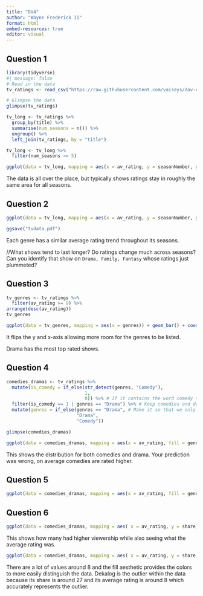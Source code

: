 ```yaml
---
title: "DV4"
author: "Wayne Frederick II"
format: html
embed-resources: true
editor: visual
---
```


## Question 1

```r
library(tidyverse)
#| message: false
# Read in the data 
tv_ratings <- read_csv("https://raw.githubusercontent.com/vaiseys/dav-course/main/Data/tv_ratings.csv")

# Glimpse the data 
glimpse(tv_ratings)

```

```r
tv_long <- tv_ratings %>% 
  group_by(title) %>% 
  summarise(num_seasons = n()) %>% 
  ungroup() %>% 
  left_join(tv_ratings, by = "title") 

tv_long <- tv_long %>% 
  filter(num_seasons >= 5)
```

```r
ggplot(data = tv_long, mapping = aes(x = av_rating, y = seasonNumber, group = titleId)) + geom_line()
```

The data is all over the place, but typically shows ratings stay in roughly the same area for all seasons.

## Question 2

```r
ggplot(data = tv_long, mapping = aes(x = av_rating, y = seasonNumber, group = titleId)) + geom_line() +facet_wrap(~ genres )

ggsave("tvdata.pdf")
```

Each genre has a similar average rating trend throughout its seasons.

//What shows tend to last longer? Do ratings change much across seasons? Can you identify that show on `Drama, Family, Fantasy` whose ratings just plummeted?

## Question 3

```r
tv_genres <- tv_ratings %>%
  filter(av_rating >= 9) %>%
arrange(desc(av_rating))
tv_genres
```

```r
ggplot(data = tv_genres, mapping = aes(x = genres)) + geom_bar() + coord_flip()
```

It flips the y and x-axis allowing more room for the genres to be listed.

Drama has the most top rated shows.

## Question 4

```r
comedies_dramas <- tv_ratings %>% 
  mutate(is_comedy = if_else(str_detect(genres, "Comedy"), 
                             1, 
                             0)) %>% # If it contains the word comedy then 1, else 0
  filter(is_comedy == 1 | genres == "Drama") %>% # Keep comedies and dramas
  mutate(genres = if_else(genres == "Drama", # Make it so that we only have those two genres
                          "Drama", 
                          "Comedy"))

glimpse(comedies_dramas)
```

```r
ggplot(data = comedies_dramas, mapping = aes(x = av_rating, fill = genres)) + geom_density()  
```

This shows the distribution for both comedies and drama. Your prediction was wrong, on average comedies are rated higher.

## Question 5

```r
ggplot(data = comedies_dramas, mapping = aes(x = av_rating, fill = genres)) + geom_histogram(color = "white") + geom_freqpoly()
```

## Question 6

```r
ggplot(data = comedies_dramas, mapping = aes( x = av_rating, y = share)) +geom_bin_2d()
```

This shows how many had higher viewership while also seeing what the average rating was.

```r
ggplot(data = comedies_dramas, mapping = aes( x = av_rating, y = share, fill = genres)) +geom_bin_2d()
```

There are a lot of values around 8 and the fill aesthetic provides the colors to more easily distinguish the data. Dekalog is the outlier within the data because its share is around 27 and its average rating is around 8 which accurately represents the outlier.
